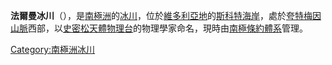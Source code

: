 {{coord|77|47|S|160|16|E|source:GNIS|display=title}}

'''法爾曼冰川'''（{{lang-en|Fireman Glacier}}），是[[南極洲|南極洲]]的[[冰川|冰川]]，位於[[維多利亞地|維多利亞地]]的[[斯科特海岸|斯科特海岸]]，處於[[夸特梅因山脈|夸特梅因山脈]]西部，以[[史密松天體物理台|史密松天體物理台]]的物理學家命名，現時由[[南極條約體系|南極條約體系]]管理。

{{DEFAULTSORT:Fireman Glacier}}
[[Category:南極洲冰川|Category:南極洲冰川]]


{{ScottCoast-geo-stub}}